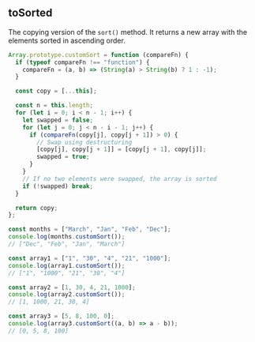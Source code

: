
## toSorted

The copying version of the `sort()` method. It returns a
new array with the elements sorted in ascending order.

```js
Array.prototype.customSort = function (compareFn) {
  if (typeof compareFn !== "function") {
    compareFn = (a, b) => (String(a) > String(b) ? 1 : -1);
  }

  const copy = [...this];

  const n = this.length;
  for (let i = 0; i < n - 1; i++) {
    let swapped = false;
    for (let j = 0; j < n - i - 1; j++) {
      if (compareFn(copy[j], copy[j + 1]) > 0) {
        // Swap using destructuring
        [copy[j], copy[j + 1]] = [copy[j + 1], copy[j]];
        swapped = true;
      }
    }
    // If no two elements were swapped, the array is sorted
    if (!swapped) break;
  }

  return copy;
};

const months = ["March", "Jan", "Feb", "Dec"];
console.log(months.customSort());
// ["Dec", "Feb", "Jan", "March"]

const array1 = ["1", "30", "4", "21", "1000"];
console.log(array1.customSort());
// ["1", "1000", "21", "30", "4"]

const array2 = [1, 30, 4, 21, 1000];
console.log(array2.customSort());
// [1, 1000, 21, 30, 4]

const array3 = [5, 8, 100, 0];
console.log(array3.customSort((a, b) => a - b));
// [0, 5, 8, 100]
```
